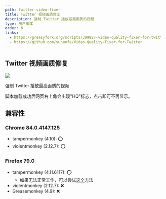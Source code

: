 ```yaml
---
path: twitter-video-fixer
title: Twitter 视频画质修复
description: 强制 Twitter 播放最高画质的视频
type: 用户脚本
order: b
links:
  - https://greasyfork.org/scripts/399827-video-quality-fixer-for-twitter
  - https://github.com/yuhaofe/Video-Quality-Fixer-for-Twitter
---
```

## Twitter 视频画质修复
[![](https://img.shields.io/github/stars/yuhaofe/Video-Quality-Fixer-for-Twitter?style=social)](https://github.com/yuhaofe/Video-Quality-Fixer-for-Twitter)

强制 Twitter 播放最高画质的视频

脚本加载成功后网页右上角会出现"HQ"标志，点击即可不再显示。

## 兼容性
### Chrome 84.0.4147.125
- tampermonkey (4.10): ⭕
- violentmonkey (2.12.7): ⭕

### Firefox 79.0
- tampermonkey (4.11.6117): ⭕
  - 如果无法正常工作，可以尝试[这个](https://github.com/Tampermonkey/tampermonkey/issues/952#issuecomment-638373937)方法
- violentmonkey (2.12.7): ❌
- Greasemonkey (4.9): ❌